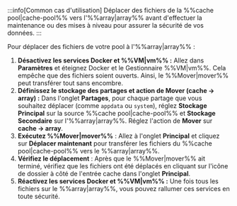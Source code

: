 :::info[Common cas d'utilisation]
Déplacer des fichiers de la %%cache pool|cache-pool%% vers l'%%array|array%% avant d'effectuer la maintenance ou des mises à niveau pour assurer la sécurité de vos données.
:::

Pour déplacer des fichiers de votre pool à l'%%array|array%% :

1. **Désactivez les services Docker et %%VM|vm%% :** Allez dans **Paramètres** et éteignez Docker et le Gestionnaire %%VM|vm%%. Cela empêche que des fichiers soient ouverts. Ainsi, le %%Mover|mover%% peut transférer tout sans encombre.
2. **Définissez le stockage des partages et action de Mover (cache → array) :** Dans l'onglet **Partages**, pour chaque partage que vous souhaitez déplacer (comme `appdata` ou `system`), réglez **Stockage Principal** sur la source %%cache pool|cache-pool%% et **Stockage Secondaire** sur l'%%array|array%%. Réglez l'action de **Mover** sur **cache → array**.
3. **Exécutez %%Mover|mover%%** : Allez à l'onglet **Principal** et cliquez sur **Déplacer maintenant** pour transférer les fichiers du %%cache pool|cache-pool%% vers le %%array|array%%.
4. **Vérifiez le déplacement** : Après que le %%Mover|mover%% ait terminé, vérifiez que les fichiers ont été déplacés en cliquant sur l'icône de dossier à côté de l'entrée cache dans l'onglet **Principal**.
5. **Réactivez les services Docker et %%VM|vm%% :** Une fois tous les fichiers sur le %%array|array%%, vous pouvez rallumer ces services en toute sécurité.
